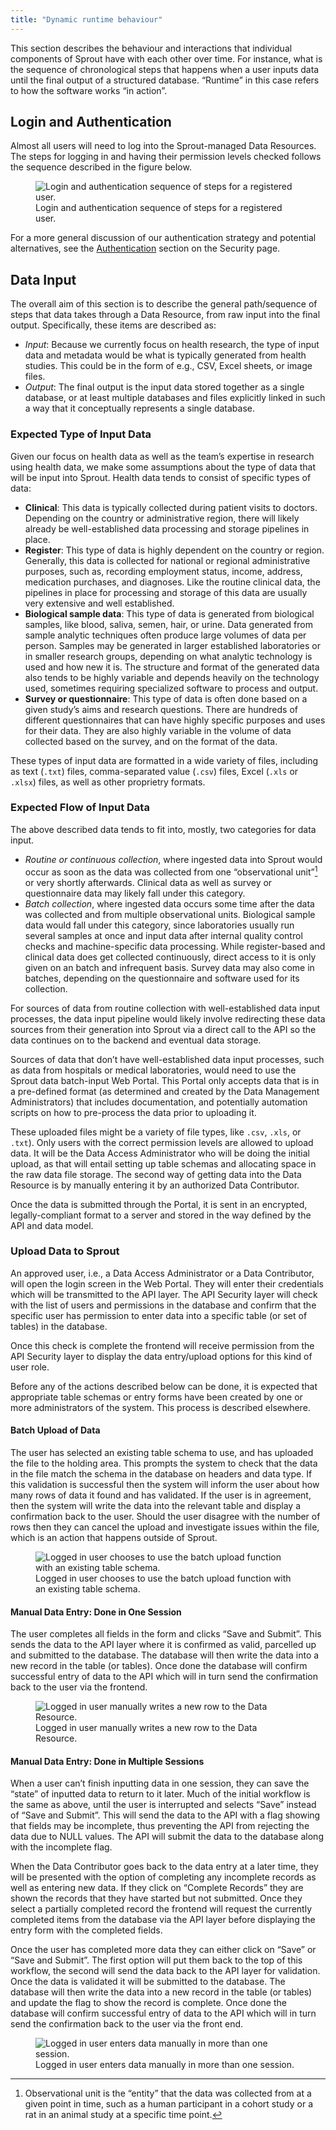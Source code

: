 ```yaml
---
title: "Dynamic runtime behaviour"
---
```


This section describes the behaviour and interactions that individual
components of Sprout have with each other over time. For instance, what
is the sequence of chronological steps that happens when a user inputs
data until the final output of a structured database. "Runtime" in this
case refers to how the software works "in action".

## Login and Authentication

Almost all users will need to log into the Sprout-managed Data
Resources. The steps for logging in and having their permission levels
checked follows the sequence described in the figure below.

![Login and authentication sequence of steps for a registered
user.](images/runtime/runtime-login-sequence.svg)

For a more general discussion of our authentication strategy and
potential alternatives, see the
[Authentication](security.qmd#authentication) section on the Security
page.

## Data Input

The overall aim of this section is to describe the general path/sequence
of steps that data takes through a Data Resource, from raw input into
the final output. Specifically, these items are described as:

-   *Input*: Because we currently focus on health research, the type of
    input data and metadata would be what is typically generated from
    health studies. This could be in the form of e.g., CSV, Excel
    sheets, or image files.
-   *Output*: The final output is the input data stored together as a
    single database, or at least multiple databases and files explicitly
    linked in such a way that it conceptually represents a single
    database.

### Expected Type of Input Data

Given our focus on health data as well as the team's expertise in
research using health data, we make some assumptions about the type of
data that will be input into Sprout. Health data tends to consist of
specific types of data:

-   **Clinical**: This data is typically collected during patient visits
    to doctors. Depending on the country or administrative region, there
    will likely already be well-established data processing and storage
    pipelines in place.
-   **Register**: This type of data is highly dependent on the country
    or region. Generally, this data is collected for national or
    regional administrative purposes, such as, recording employment
    status, income, address, medication purchases, and diagnoses. Like
    the routine clinical data, the pipelines in place for processing and
    storage of this data are usually very extensive and well
    established.
-   **Biological sample data**: This type of data is generated from
    biological samples, like blood, saliva, semen, hair, or urine. Data
    generated from sample analytic techniques often produce large
    volumes of data per person. Samples may be generated in larger
    established laboratories or in smaller research groups, depending on
    what analytic technology is used and how new it is. The structure
    and format of the generated data also tends to be highly variable
    and depends heavily on the technology used, sometimes requiring
    specialized software to process and output.
-   **Survey or questionnaire**: This type of data is often done based
    on a given study's aims and research questions. There are hundreds
    of different questionnaires that can have highly specific purposes
    and uses for their data. They are also highly variable in the volume
    of data collected based on the survey, and on the format of the
    data.

These types of input data are formatted in a wide variety of files,
including as text (`.txt`) files, comma-separated value (`.csv`) files,
Excel (`.xls` or `.xlsx`) files, as well as other proprietry formats.

### Expected Flow of Input Data

The above described data tends to fit into, mostly, two categories for
data input.

-   *Routine or continuous collection*, where ingested data into Sprout
    would occur as soon as the data was collected from one
    "observational unit"[^1] or very shortly afterwards. Clinical data
    as well as survey or questionnaire data may likely fall under this
    category.
-   *Batch collection*, where ingested data occurs some time after the
    data was collected and from multiple observational units. Biological
    sample data would fall under this category, since laboratories
    usually run several samples at once and input data after internal
    quality control checks and machine-specific data processing. While
    register-based and clinical data does get collected continuously,
    direct access to it is only given on an batch and infrequent basis.
    Survey data may also come in batches, depending on the questionnaire
    and software used for its collection.

[^1]: Observational unit is the "entity" that the data was collected
    from at a given point in time, such as a human participant in a
    cohort study or a rat in an animal study at a specific time point.

For sources of data from routine collection with well-established data
input processes, the data input pipeline would likely involve
redirecting these data sources from their generation into Sprout via a
direct call to the API so the data continues on to the backend and
eventual data storage.

Sources of data that don't have well-established data input processes,
such as data from hospitals or medical laboratories, would need to use
the Sprout data batch-input Web Portal. This Portal only accepts data
that is in a pre-defined format (as determined and created by the Data
Management Administrators) that includes documentation, and potentially
automation scripts on how to pre-process the data prior to uploading it.

These uploaded files might be a variety of file types, like `.csv`,
`.xls`, or `.txt`). Only users with the correct permission levels are
allowed to upload data. It will be the Data Access Administrator who
will be doing the initial upload, as that will entail setting up table
schemas and allocating space in the raw data file storage. The second
way of getting data into the Data Resource is by manually entering it by
an authorized Data Contributor.

Once the data is submitted through the Portal, it is sent in an
encrypted, legally-compliant format to a server and stored in the way
defined by the API and data model.

### Upload Data to Sprout

An approved user, i.e., a Data Access Administrator or a Data
Contributor, will open the login screen in the Web Portal. They will
enter their credentials which will be transmitted to the API layer. The
API Security layer will check with the list of users and permissions in
the database and confirm that the specific user has permission to enter
data into a specific table (or set of tables) in the database.

Once this check is complete the frontend will receive permission from
the API Security layer to display the data entry/upload options for this
kind of user role.

Before any of the actions described below can be done, it is expected
that appropriate table schemas or entry forms have been created by one
or more administrators of the system. This process is described
elsewhere.

<!--TODO change elsewhere above to the actual location of where we describe table schema and data entry form creation-->

#### Batch Upload of Data

<!-- TODO: Add user flow diagrams? -->

The user has selected an existing table schema to use, and has uploaded
the file to the holding area. This prompts the system to check that the
data in the file match the schema in the database on headers and data
type. If this validation is successful then the system will inform the
user about how many rows of data it found and has validated. If the user
is in agreement, then the system will write the data into the relevant
table and display a confirmation back to the user. Should the user
disagree with the number of rows then they can cancel the upload and
investigate issues within the file, which is an action that happens
outside of Sprout.

![Logged in user chooses to use the batch upload function with an
existing table
schema.](images/user-flow/user-flow-data-upload.svg){#fig-batch-data-entry}

<!--TODO Ensure that the link above will still work once SKB has finished updating the diagrams-->

#### Manual Data Entry: Done in One Session

The user completes all fields in the form and clicks "Save and Submit".
This sends the data to the API layer where it is confirmed as valid,
parcelled up and submitted to the database. The database will then write
the data into a new record in the table (or tables). Once done the
database will confirm successful entry of data to the API which will in
turn send the confirmation back to the user via the frontend.

![Logged in user manually writes a new row to the Data
Resource.](images/runtime/runtime-manual-data-entry.svg){#fig-manual-data-entry}

#### Manual Data Entry: Done in Multiple Sessions

When a user can't finish inputting data in one session, they can save
the "state" of inputted data to return to it later. Much of the initial
workflow is the same as above, until the user is interrupted and selects
"Save" instead of "Save and Submit". This will send the data to the API
with a flag showing that fields may be incomplete, thus preventing the
API from rejecting the data due to NULL values. The API will submit the
data to the database along with the incomplete flag.

When the Data Contributor goes back to the data entry at a later time,
they will be presented with the option of completing any incomplete
records as well as entering new data. If they click on "Complete
Records" they are shown the records that they have started but not
submitted. Once they select a partially completed record the frontend
will request the currently completed items from the database via the API
layer before displaying the entry form with the completed fields.

Once the user has completed more data they can either click on "Save" or
"Save and Submit". The first option will put them back to the top of
this workflow, the second will send the data back to the API layer for
validation. Once the data is validated it will be submitted to the
database. The database will then write the data into a new record in the
table (or tables) and update the flag to show the record is complete.
Once done the database will confirm successful entry of data to the API
which will in turn send the confirmation back to the user via the front
end.

![Logged in user enters data manually in more than one
session.](images/runtime/runtime-manual-data-update.svg){#fig-manual-data-update}
